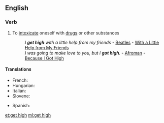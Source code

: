 ==English==

===Verb===
{{en-verb|head=[[get]] [[high]]|gets high|getting high|got high|gotten high}}

# {{context|idiomatic}} To [[intoxicate]] oneself with [[drugs]] or other substances
#: ''I '''get high''' with a little help from my friends'' - [[Beatles]] - [[w:With a Little Help from My Friends|With a Little Help from My Friends]]
#: ''I was going to make love to you, but I '''got high'''.'' - [[w:Afroman|Afroman]] - [[w:Because I Got High|Because I Got High]]

====Translations====
{{trans-top|get high}}
* French: {{t+|fr|défoncer}}
* Hungarian: {{t|hu|betép}}
* Italian: {{t+|it|drogarsi}}
* Slovene: {{t-|sl|zadeti se}}
{{trans-mid}}
* Spanish: {{t-|es|drogarse}}
{{trans-bottom}}

[[et:get high]]
[[ml:get high]]